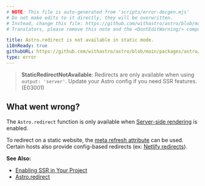 ```yaml
---
# NOTE: This file is auto-generated from 'scripts/error-docgen.mjs'
# Do not make edits to it directly, they will be overwritten.
# Instead, change this file: https://github.com/withastro/astro/blob/main/packages/astro/src/core/errors/errors-data.ts
# Translators, please remove this note and the <DontEditWarning/> component.

title: Astro.redirect is not available in static mode.
i18nReady: true
githubURL: https://github.com/withastro/astro/blob/main/packages/astro/src/core/errors/errors-data.ts
type: error
---
```


<DontEditWarning />


> **StaticRedirectNotAvailable**: Redirects are only available when using `output: 'server'`. Update your Astro config if you need SSR features. (E03001)

## What went wrong?
The `Astro.redirect` function is only available when [Server-side rendering](/en/guides/server-side-rendering/) is enabled.

To redirect on a static website, the [meta refresh attribute](https://developer.mozilla.org/en-US/docs/Web/HTML/Element/meta) can be used. Certain hosts also provide config-based redirects (ex: [Netlify redirects](https://docs.netlify.com/routing/redirects/)).

**See Also:**
-  [Enabling SSR in Your Project](/en/guides/server-side-rendering/#enabling-ssr-in-your-project)
- [Astro.redirect](/en/guides/server-side-rendering/#astroredirect)


